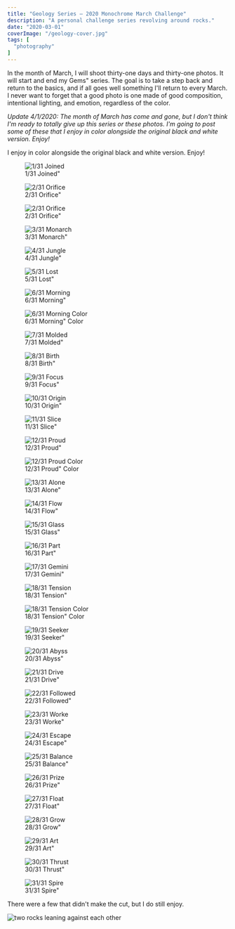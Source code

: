 ```yaml
---
title: "Geology Series — 2020 Monochrome March Challenge"
description: "A personal challenge series revolving around rocks."
date: "2020-03-01"
coverImage: "/geology-cover.jpg"
tags: [
  "photography"
]
---
```


In the month of March, I will shoot thirty-one days and thirty-one photos. It will start and end my Gems" series. The goal is to take a step back and return to the basics, and if all goes well something I'll return to every March. I never want to forget that a good photo is one made of good composition, intentional lighting, and emotion, regardless of the color.

*Update 4/1/2020: The month of March has come and gone, but I don't think I'm ready to totally give up this series or these photos. I'm going to post some of these that I enjoy in color alongside the original black and white version. Enjoy!*

I enjoy in color alongside the original black and white version. Enjoy!

<figure>
  <img src="/geology-1.jpg" alt="1/31 Joined" />
  <figcaption>1/31 Joined"</figcaption>
</figure>

<div data-gallery data-align="wide">
  <figure>
    <img src="/geology-2.jpg" alt="2/31 Orifice" />
    <figcaption>2/31 Orifice"</figcaption>
  </figure>
  <figure>
    <img src="/geology-2-color.jpg" alt="2/31 Orifice" />
    <figcaption>2/31 Orifice"</figcaption>
  </figure>
</div>

<figure>
  <img src="/geology-3.jpg" alt="3/31 Monarch" />
  <figcaption>3/31 Monarch"</figcaption>
</figure>

<figure>
  <img src="/geology-4.jpg" alt="4/31 Jungle" />
  <figcaption>4/31 Jungle"</figcaption>
</figure>

<figure>
  <img src="/geology-5.jpg" alt="5/31 Lost" />
  <figcaption>5/31 Lost"</figcaption>
</figure>

<div data-gallery data-align="wide">
  <figure>
    <img src="/geology-6.jpg" alt="6/31 Morning" />
    <figcaption>6/31 Morning"</figcaption>
  </figure>
  <figure>
    <img src="/geology-6-color.jpg" alt="6/31 Morning Color" />
    <figcaption>6/31 Morning" Color</figcaption>
  </figure>
</div>

<figure>
  <img src="/geology-7.jpg" alt="7/31 Molded" />
  <figcaption>7/31 Molded"</figcaption>
</figure>

<figure>
  <img src="/geology-8.jpg" alt="8/31 Birth" />
  <figcaption>8/31 Birth"</figcaption>
</figure>

<figure>
  <img src="/geology-9.jpg" alt="9/31 Focus" />
  <figcaption>9/31 Focus"</figcaption>
</figure>

<figure>
  <img src="/geology-10.jpg" alt="10/31 Origin" />
  <figcaption>10/31 Origin"</figcaption>
</figure>

<figure>
  <img src="/geology-11.jpg" alt="11/31 Slice" />
  <figcaption>11/31 Slice"</figcaption>
</figure>

<div data-gallery data-align="wide">
  <figure>
    <img src="/geology-12.jpg" alt="12/31 Proud" />
    <figcaption>12/31 Proud"</figcaption>
  </figure>
  <figure>
    <img src="/geology-12-color.jpg" alt="12/31 Proud Color" />
    <figcaption>12/31 Proud" Color</figcaption>
  </figure>
</div>

<figure>
  <img src="/geology-12.jpg" alt="13/31 Alone" />
  <figcaption>13/31 Alone"</figcaption>
</figure>

<figure>
  <img src="/geology-14.jpg" alt="14/31 Flow" />
  <figcaption>14/31 Flow"</figcaption>
</figure>

<figure>
  <img src="/geology-15.jpg" alt="15/31 Glass" />
  <figcaption>15/31 Glass"</figcaption>
</figure>

<figure>
  <img src="/geology-16.jpg" alt="16/31 Part" />
  <figcaption>16/31 Part"</figcaption>
</figure>

<figure>
  <img src="/geology-17.jpg" alt="17/31 Gemini" />
  <figcaption>17/31 Gemini"</figcaption>
</figure>

<div data-gallery data-align="wide">
<figure>
  <img src="/geology-18.jpg" alt="18/31 Tension" />
  <figcaption>18/31 Tension"</figcaption>
</figure>
<figure>
  <img src="/geology-18-color.jpg" alt="18/31 Tension Color" />
  <figcaption>18/31 Tension" Color</figcaption>
</figure>
</div>

<figure>
  <img src="/geology-19.jpg" alt="19/31 Seeker" />
  <figcaption>19/31 Seeker"</figcaption>
</figure>

<figure>
  <img src="/geology-20.jpg" alt="20/31 Abyss" />
  <figcaption>20/31 Abyss"</figcaption>
</figure>

<figure>
  <img src="/geology-21.jpg" alt="21/31 Drive" />
  <figcaption>21/31 Drive"</figcaption>
</figure>

<figure>
  <img src="/geology-22.jpg" alt="22/31 Followed" />
  <figcaption>22/31 Followed"</figcaption>
</figure>

<figure>
  <img src="/geology-23.jpg" alt="23/31 Worke" />
  <figcaption>23/31 Worke"</figcaption>
</figure>

<figure>
  <img src="/geology-24.jpg" alt="24/31 Escape" />
  <figcaption>24/31 Escape"</figcaption>
</figure>

<figure>
  <img src="/geology-25.jpg" alt="25/31 Balance" />
  <figcaption>25/31 Balance"</figcaption>
</figure>

<figure>
  <img src="/geology-26.jpg" alt="26/31 Prize" />
  <figcaption>26/31 Prize"</figcaption>
</figure>

<figure>
  <img src="/geology-27.jpg" alt="27/31 Float" />
  <figcaption>27/31 Float"</figcaption>
</figure>

<figure>
  <img src="/geology-28.jpg" alt="28/31 Grow" />
  <figcaption>28/31 Grow"</figcaption>
</figure>

<figure>
  <img src="/geology-29.jpg" alt="29/31 Art" />
  <figcaption>29/31 Art"</figcaption>
</figure>

<figure>
  <img src="/geology-30.jpg" alt="30/31 Thrust" />
  <figcaption>30/31 Thrust"</figcaption>
</figure>

<figure>
  <img src="/geology-31.jpg" alt="31/31 Spire" />
  <figcaption>31/31 Spire"</figcaption>
</figure>

There were a few that didn't make the cut, but I do still enjoy.

<img src="/geology-32.jpg" alt="two rocks leaning against each other" data-align="wide" />

